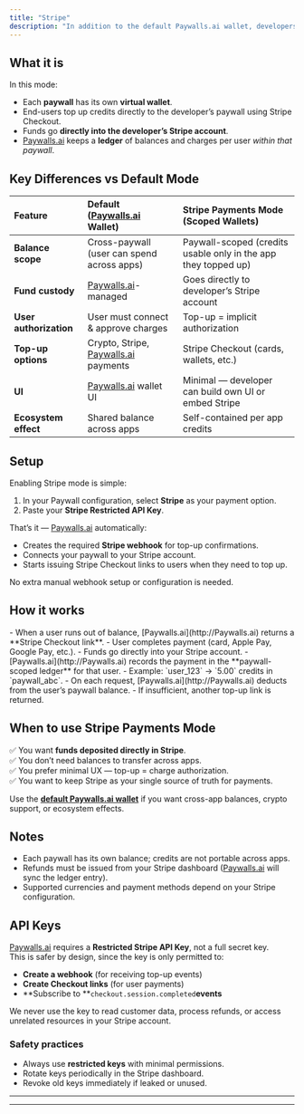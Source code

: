 ```yaml
---
title: "Stripe"
description: "In addition to the default Paywalls.ai wallet, developers can enable Stripe-based payments mode."
---
```


## What it is

In this mode:

- Each **paywall** has its own **virtual wallet**.
- End-users top up credits directly to the developer’s paywall using Stripe Checkout.
- Funds go **directly into the developer’s Stripe account**.
- [Paywalls.ai](http://Paywalls.ai) keeps a **ledger** of balances and charges per user _within that paywall_.

## Key Differences vs Default Mode

| Feature                | Default ([Paywalls.ai](http://Paywalls.ai) Wallet)         | Stripe Payments Mode (Scoped Wallets)                          |
| :--------------------- | :--------------------------------------------------------- | :------------------------------------------------------------- |
| **Balance scope**      | Cross-paywall (user can spend across apps)                 | Paywall-scoped (credits usable only in the app they topped up) |
| **Fund custody**       | [Paywalls.ai](http://Paywalls.ai)-managed                  | Goes directly to developer’s Stripe account                    |
| **User authorization** | User must connect & approve charges                        | Top-up = implicit authorization                                |
| **Top-up options**     | Crypto, Stripe, [Paywalls.ai](http://Paywalls.ai) payments | Stripe Checkout (cards, wallets, etc.)                         |
| **UI**                 | [Paywalls.ai](http://Paywalls.ai) wallet UI                | Minimal — developer can build own UI or embed Stripe           |
| **Ecosystem effect**   | Shared balance across apps                                 | Self-contained per app credits                                 |

## Setup

Enabling Stripe mode is simple:

1. In your Paywall configuration, select **Stripe** as your payment option.
2. Paste your **Stripe Restricted API Key**.

That’s it — [Paywalls.ai](http://Paywalls.ai) automatically:

- Creates the required **Stripe webhook** for top-up confirmations.
- Connects your paywall to your Stripe account.
- Starts issuing Stripe Checkout links to users when they need to top up.

No extra manual webhook setup or configuration is needed.

## How it works

<Steps>
  <Step title="Top-up">
    - When a user runs out of balance, [Paywalls.ai](http://Paywalls.ai) returns a **Stripe Checkout link**.
    - User completes payment (card, Apple Pay, Google Pay, etc.).
    - Funds go directly into your Stripe account.
  </Step>
  <Step title="Ledger entry">
    - [Paywalls.ai](http://Paywalls.ai) records the payment in the **paywall-scoped ledger** for that user.
    - Example: `user_123` → `5.00` credits in `paywall_abc`.
  </Step>
  <Step title="Spending">
    - On each request, [Paywalls.ai](http://Paywalls.ai) deducts from the user’s paywall balance.
    - If insufficient, another top-up link is returned.
  </Step>
</Steps>

## When to use Stripe Payments Mode

✅ You want **funds deposited directly in Stripe**.\
✅ You don’t need balances to transfer across apps.\
✅ You prefer minimal UX — top-up = charge authorization.\
✅ You want to keep Stripe as your single source of truth for payments.

Use the [******default Paywalls.ai wallet******](http://Paywalls.ai) if you want cross-app balances, crypto support, or ecosystem effects.

## Notes

- Each paywall has its own balance; credits are not portable across apps.
- Refunds must be issued from your Stripe dashboard ([Paywalls.ai](http://Paywalls.ai) will sync the ledger entry).
- Supported currencies and payment methods depend on your Stripe configuration.

## API Keys

[Paywalls.ai](http://Paywalls.ai) requires a **Restricted Stripe API Key**, not a full secret key.\
This is safer by design, since the key is only permitted to:

- **Create a webhook** (for receiving top-up events)
- **Create Checkout links** (for user payments)
- \*\*Subscribe to \*\*`checkout.session.completed`**events**

We never use the key to read customer data, process refunds, or access unrelated resources in your Stripe account.

### Safety practices

- Always use **restricted keys** with minimal permissions.
- Rotate keys periodically in the Stripe dashboard.
- Revoke old keys immediately if leaked or unused.

---

---